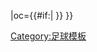 {{fb team |t=-{zh-hans:布莱克本;zh-hk:布力般流浪;}-|tan=布莱克本流浪者足球俱乐部 |tc=ENG |abb={{#if:{{{abb|}}}|BLA{{0}}}} |oc={{#if:{{{oc|}}}|{{{oc}}} }} }}<!--
--><noinclude>[[Category:足球模板]]</noinclude>